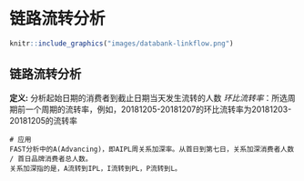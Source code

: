 # 链路流转分析 {#linkflow}

```r
knitr::include_graphics("images/databank-linkflow.png")
```


## 链路流转分析	

 __定义:__ 分析起始日期的消费者到截止日期当天发生流转的人数
*环比流转率*：所选周期前一个周期的流转率，例如，20181205-20181207的环比流转率为20181203-20181205的流转率


```{}
# 应用
FAST分析中的A(Advancing)，即AIPL周关系加深率。从首日到第七日，关系加深消费者人数 / 首日品牌消费者总人数。
关系加深指的是，A流转到IPL，I流转到PL，P流转到L。

```
